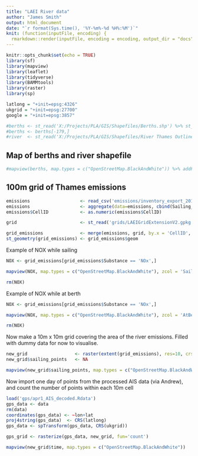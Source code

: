 ```yaml
---
title: "LAEI River data"
author: "James Smith"
output: html_document
date: "`r format(Sys.time(), '%Y-%m%-%d %H%:%M')`"
knit: (function(inputFile, encoding) {
  rmarkdown::render(inputFile, encoding = encoding, output_dir = "docs") }) 
---
```


```r
knitr::opts_chunk$set(echo = TRUE)
library(sf)
library(mapview)
library(leaflet)
library(tidyverse)
library(BAMMtools)
library(raster)
library(sp)
```

```r
latlong = "+init=epsg:4326"
ukgrid = "+init=epsg:27700"
google = "+init=epsg:3857"
```

```r

#berths <- st_read('X:/Projects/PLA/GIS/Shapefiles/Berths.shp') %>% st_set_crs(27700) %>% st_transform(4326)
#berths <- berths[-179,]
#river  <- st_read('X:/Projects/PLA/GIS/Shapefiles/River Thames Outline.shp') %>% st_set_crs(27700) %>% st_transform(4326)
```

## Map of berths and river shapefile

```r
#mapview(berths, map.types = c("OpenStreetMap.BlackAndWhite")) %>% addFeatures(river)
```

## 100m grid of Thames emissions

```r

emissions                   <- read_csv('emissions/inventory_export_2016.csv', col_types = cols())
emissions                   <- aggregate(data=emissions, cbind(Sailing_kg, AtBerth_kg) ~ Substance + CellID, FUN=sum)
emissions$CellID            <- as.numeric(emissions$CellID)

grid                        <- st_read('grids/LAEIGridExtensionV2.gpkg', quiet = T)

grid_emissions              <- merge(emissions, grid, by.x = 'CellID', by.y = 'GRID_ID') 
st_geometry(grid_emissions) <- grid_emissions$geom
```

Example of NOX while sailing

```r
NOX <- grid_emissions[grid_emissions$Substance == 'NOx',]
```

```r
mapview(NOX, map.types = c("OpenStreetMap.BlackAndWhite"), zcol = 'Sailing_kg', at = round(getJenksBreaks(NOX$Sailing_kg, 10),0))

rm(NOX)
```

Example of NOX while at berth

```r
NOX <- grid_emissions[grid_emissions$Substance == 'NOx',]
```

```r
mapview(NOX, map.types = c("OpenStreetMap.BlackAndWhite"), zcol = 'AtBerth_kg', at = round(getJenksBreaks(NOX$AtBerth_kg, 10),0))

rm(NOX)
```

Now make a 10m x 10m grid covering the area of the river emissions. Filled with dummy data for now to visualise.

```r

new_grid                  <- raster(extent(grid_emissions), res=10, crs = ukgrid)
new_grid$sailing_points   <- NA
```

```r
mapview(new_grid$sailing_points, map.types = c("OpenStreetMap.BlackAndWhite"))
```

Now import one day of points from the processed AIS data (via Andrew), and count the number of points within each 10m cell

```r

load('gps/apr1_AIS_decoded.Rdata')
gps_data <- data
rm(data)
coordinates(gps_data) <- ~lon+lat
proj4string(gps_data)  <- CRS(latlong)
gps_data <- spTransform(gps_data, CRS(ukgrid))

gps_grid <- rasterize(gps_data, new_grid, fun='count')

```

```r
mapview(new_grid$time, map.types = c("OpenStreetMap.BlackAndWhite"))

```